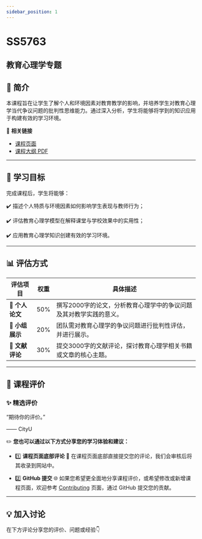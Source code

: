 ```yaml
---
sidebar_position: 1
---
```


# SS5763
## 教育心理学专题

## **📘 简介**
本课程旨在让学生了解个人和环境因素对教育教学的影响，并培养学生对教育心理学当代争议问题的批判性思维能力。通过深入分析，学生将能够将学到的知识应用于构建有效的学习环境。

🔗 **相关链接**
- [课程页面](https://www.cityu.edu.hk/catalogue/pg/202526/course/SS5763.htm)
- [课程大纲 PDF](https://www.cityu.edu.hk/catalogue/pg/202526/course/SS5763.pdf)

---

## **🎯 学习目标**

完成课程后，学生将能够：

✔️ 描述个人特质与环境因素如何影响学生表现与教师行为；

✔️ 评估教育心理学模型在解释课堂与学校效果中的实用性；

✔️ 应用教育心理学知识创建有效的学习环境。

---

## **📊 评估方式**

| **评估项目**             | **权重** | **具体描述**                                                                                       |
|------------------------|---------|---------------------------------------------------------------------------------------------------|
| **📄 个人论文**          | 50%     | 撰写2000字的论文，分析教育心理学中的争议问题及其对教学实践的意义。                                               |
| **🎤 小组展示**          | 20%     | 团队需对教育心理学的争议问题进行批判性评估，并进行展示。                                                       |
| **📄 文献评论**          | 30%     | 提交3000字的文献评论，探讨教育心理学相关书籍或文章的核心主题。                                                  |

---

## **💬 课程评价**

### ✨ **精选评价**
<div className={commentStyles.commentBox}>
    <p className={commentStyles.commentText}>
        “期待你的评价。”
    </p>
    <p className={commentStyles.commentAuthor}>—— CityU</p>
</div>

✏️ **您也可以通过以下方式分享您的学习体验和建议：**

- 1️⃣ **课程页面底部评论**
💬 在课程页面底部直接提交您的评论，我们会审核后将其收录到网站中。

- 2️⃣ **GitHub 提交**
🌐 如果您希望更全面地分享课程评价，或希望修改或新增课程页面，欢迎参考 [Contributing](/contributing) 页面，通过 GitHub 提交您的贡献。

---

## **💡 加入讨论**

在下方评论分享您的评价、问题或经验👇
<Utterances />
